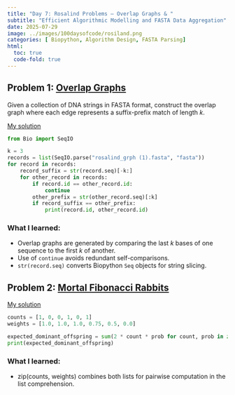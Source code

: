 ```yaml
---
title: "Day 7: Rosalind Problems – Overlap Graphs & "
subtitle: "Efficient Algorithmic Modelling and FASTA Data Aggregation"
date: 2025-07-29
image: ../images/100daysofcode/rosiland.png
categories: [ Biopython, Algorithm Design, FASTA Parsing]
html:
  toc: true
  code-fold: true
---
```

## Problem 1: [Overlap Graphs](https://rosalind.info/problems/grph/)

Given a collection of DNA strings in FASTA format, construct the overlap graph where each edge represents a suffix-prefix match of length *k*.

[My solution](https://github.com/ZackBioData/100days-of-coding/blob/main/Day%207%20-%20rosiland%20problems/Overlap%20Graphs.py)

```python
from Bio import SeqIO

k = 3
records = list(SeqIO.parse("rosalind_grph (1).fasta", "fasta"))
for record in records:
    record_suffix = str(record.seq)[-k:]
    for other_record in records:
        if record.id == other_record.id:
            continue
        other_prefix = str(other_record.seq)[:k]
        if record_suffix == other_prefix:
            print(record.id, other_record.id)
```

### What I learned:
- Overlap graphs are generated by comparing the last *k* bases of one sequence to the first *k* of another.
- Use of `continue` avoids redundant self-comparisons.
- `str(record.seq)` converts Biopython `Seq` objects for string slicing.


## Problem 2: [Mortal Fibonacci Rabbits](https://rosalind.info/problems/fibd/)

[My solution](https://github.com/ZackBioData/100days-of-coding/blob/main/Day%207%20-%202%20rosillland%20problems/Expected%20Offspring)


```python
counts = [1, 0, 0, 1, 0, 1]
weights = [1.0, 1.0, 1.0, 0.75, 0.5, 0.0]

expected_dominant_offspring = sum(2 * count * prob for count, prob in zip(counts, weights))
print(expected_dominant_offspring)
```

### What I learned:
- zip(counts, weights) combines both lists for pairwise computation in the list comprehension.